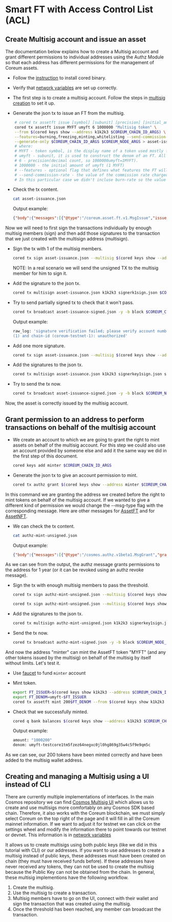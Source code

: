 # Smart FT with Access Control List (ACL)

## Create Multisig account and issue an asset

The documentation below explains how to create a Multisig account and grant different permissions to individual addresses using the Authz Module so that each address has different permissions for the management of Coreum assets.

* Follow the <a href="/docs/tutorials/get-started/install-cored" target="_blank" rel="noopener noreferrer" class="text-[#24cc8e] hover:text-[#1db07a] text-md font-bold">instruction</a>
 to install cored binary.

* Verify that <a href="/docs/tutorials/get-started/setup-cli" target="_blank" rel="noopener noreferrer" class="text-[#24cc8e] hover:text-[#1db07a] text-md font-bold">network variables</a>
 are set up correctly.

* The first step is to create a multisig account. Follow the steps in <a href="/docs/tutorials/get-started/cli/send-multisig-transaction" target="_blank" rel="noopener noreferrer" class="text-[#24cc8e] hover:text-[#1db07a] text-md font-bold">multisig creation</a>
 to set it up.

* Generate the json tx to issue an FT from the multisig.

```bash
    # cored tx assetft issue [symbol] [subunit] [precision] [initial_amount] [description] --from [issuer] --features=burning,freezing,minting,whitelisting --burn-rate=0.12 --send-commission-rate=0.2 [flags]
    cored tx assetft issue MYFT umyft 6 1000000 "Multisig token" \
    --from $(cored keys show --address k1k2k3 $COREUM_CHAIN_ID_ARGS) \
    --features=burning,freezing,minting,whitelisting --send-commission-rate=0.02 \
    --generate-only $COREUM_CHAIN_ID_ARGS $COREUM_NODE_ARGS > asset-issuance.json
    # where:
    # MYFT - token symbol, is the display name of a token used mostly for UI purposes. An example of a token symbol is BTC.
    # umyft - subunit, it is used to construct the denom of an FT. All on-chain operations are made using subunits. An example of a subunit is satoshi. This is the minimum amount of a denom that you can operate with.
    # 6 - precision(decimal count, so 1000000umyft=1MYFT).
    # 1000000 - the initial amount of umyft (1 MYFT)
    # --features - optional flag that defines what features the FT will have
    # --send-commission-rate - the value of the commission rate charged when sent.
    # In this particular case we didn't incluse burn-rate so the value of that will be 0.
```

* Check the tx content.

    ```bash
    cat asset-issuance.json
    ```
    Output example:
    ```json
    {"body":{"messages":[{"@type":"/coreum.asset.ft.v1.MsgIssue","issuer":"testcore1ywrydndyqmpx88ch7n3pcsq7g4p7rwrj46rs4c","symbol":"MYFT","subunit":"umyft","precision":6,"initial_amount":"1000000","description":"Multisig token","features":["burning","freezing","minting","whitelisting"],"burn_rate":"0.000000000000000000","send_commission_rate":"0.020000000000000000"}],"memo":"","timeout_height":"0","extension_options":[],"non_critical_extension_options":[]},"auth_info":{"signer_infos":[],"fee":{"amount":[{"denom":"utestcore","amount":"10096"}],"gas_limit":"200000","payer":"","granter":""}},"signatures":[]}
    ```

Now we will need to first sign the transactions individually by enough multisig members (sign) and then add those signatures to the transaction that we just created with the multisign address (multisign).

* Sign the tx with 1 of the multisig members.

    ```bash
    cored tx sign asset-issuance.json --multisig $(cored keys show --address k1k2k3 $COREUM_CHAIN_ID_ARGS) --from k1 --output-document signerkey1sign.json $COREUM_CHAIN_ID_ARGS $COREUM_NODE_ARGS
    ```

    NOTE: In a real scenario we will send the unsigned TX to the multisig member for him to sign it.

* Add the signature to the json tx.

    ```bash
    cored tx multisign asset-issuance.json k1k2k3 signerk1sign.json $COREUM_CHAIN_ID_ARGS $COREUM_NODE_ARGS > asset-issuance-signed.json
    ```

* Try to send partially signed tx to check that it won't pass.

    ```bash
    cored tx broadcast asset-issuance-signed.json -y -b block $COREUM_CHAIN_ID_ARGS $COREUM_NODE_ARGS 
    ```

    Output example:

    ```bash
    raw_log: 'signature verification failed; please verify account number (2937), sequence
    (1) and chain-id (coreum-testnet-1): unauthorized'
    ```

* Add one more signature.

    ```bash
    cored tx sign asset-issuance.json --multisig $(cored keys show --address k1k2k3 $COREUM_CHAIN_ID_ARGS) --from k2 --output-document signerkey2sign.json $COREUM_CHAIN_ID_ARGS $COREUM_NODE_ARGS
    ```

* Add the signatures to the json tx.

    ```bash
    cored tx multisign asset-issuance.json k1k2k3 signerkey1sign.json signerkey2sign.json $COREUM_CHAIN_ID_ARGS $COREUM_NODE_ARGS  > asset-issuance-signed.json
    ```

* Try to send the tx now.

    ```bash
    cored tx broadcast asset-issuance-signed.json -y -b block $COREUM_NODE_ARGS $COREUM_CHAIN_ID_ARGS
    ```

Now, the asset is correctly issued by the multisig account.

## Grant permission to an address to perform transactions on behalf of the multisig account

* We create an account to which we are going to grant the right to mint assets on behalf of the multisig account. For this step we could also use an account provided by someone else and add it the same way we did in the first step of this document.

    ```bash
    cored keys add minter $COREUM_CHAIN_ID_ARGS
    ```
    
* Generate the json tx to give an account permission to mint.

    ```bash
    cored tx authz grant $(cored keys show --address minter $COREUM_CHAIN_ID_ARGS) generic --msg-type=/coreum.asset.ft.v1.MsgMint --from $(cored keys show --address k1k2k3 $COREUM_CHAIN_ID_ARGS) --generate-only $COREUM_CHAIN_ID_ARGS $COREUM_NODE_ARGS > authz-mint-unsigned.json
    ```

In this command we are granting the address we created before the right to mint tokens on behalf of the multisig account. If we wanted to give a different kind of permission we would change the --msg-type flag with the corresponding message. Here are other messages for [AssetFT](https://github.com/CoreumFoundation/coreum/blob/master/proto/coreum/asset/ft/v1/tx.proto) and for [AssetNFT](https://github.com/CoreumFoundation/coreum/blob/master/proto/coreum/asset/nft/v1/tx.proto).

* We can check the tx content.

    ```bash
    cat authz-mint-unsigned.json
    ```
    Output example:
    ```json
    {"body":{"messages":[{"@type":"/cosmos.authz.v1beta1.MsgGrant","granter":"testcore1ywrydndyqmpx88ch7n3pcsq7g4p7rwrj46rs4c","grantee":"testcore17dj6sxlcugcs5zugx294dvnsudxvxuykn3s2qg","grant":{"authorization":{"@type":"/cosmos.authz.v1beta1.GenericAuthorization","msg":"/coreum.asset.ft.v1.MsgMint"},"expiration":"2024-07-06T15:23:16Z"}}],"memo":"","timeout_height":"0","extension_options":[],"non_critical_extension_options":[]},"auth_info":{"signer_infos":[],"fee":{"amount":[{"denom":"utestcore","amount":"6875"}],"gas_limit":"200000","payer":"","granter":""}},"signatures":[]}
    ```
As we can see from the output, the authz message grants permissions to the address for 1 year (or it can be revoked using an authz revoke message).

* Sign the tx with enough multisig members to pass the threshold.

    ```bash
    cored tx sign authz-mint-unsigned.json --multisig $(cored keys show --address k1k2k3 $COREUM_CHAIN_ID_ARGS) --from k1 --output-document signerkey1sign.json $COREUM_CHAIN_ID_ARGS $COREUM_NODE_ARGS

    cored tx sign authz-mint-unsigned.json --multisig $(cored keys show --address k1k2k3 $COREUM_CHAIN_ID_ARGS) --from k2 --output-document signerkey2sign.json $COREUM_CHAIN_ID_ARGS $COREUM_NODE_ARGS
    ```

* Add the signatures to the json tx.

    ```bash
    cored tx multisign authz-mint-unsigned.json k1k2k3 signerkey1sign.json signerkey2sign.json $COREUM_CHAIN_ID_ARGS $COREUM_NODE_ARGS > authz-mint-signed.json
    ```

* Send the tx now.

    ```bash
    cored tx broadcast authz-mint-signed.json -y -b block $COREUM_NODE_ARGS $COREUM_CHAIN_ID_ARGS
    ```
And now the address "minter" can mint the AssetFT token "MYFT" (and any other tokens issued by the multisig) on behalf of the multisig by itself without limits. Let's test it.

* Use <a href="/docs/tools/faucet" target="_blank" rel="noopener noreferrer" class="text-[#24cc8e] hover:text-[#1db07a] text-md font-bold">faucet</a>
 to fund `minter` account

* Mint token.

    ```bash
    export FT_ISSUER=$(cored keys show k1k2k3 --address $COREUM_CHAIN_ID_ARGS)
    export FT_DENOM=umyft-$FT_ISSUER
    cored tx assetft mint 200$FT_DENOM --from $(cored keys show k1k2k3 --address $COREUM_CHAIN_ID_ARGS) $COREUM_NODE_ARGS $COREUM_CHAIN_ID_ARGS --generate-only > tx.json && cored tx authz exec tx.json --from $(cored keys show minter --address $COREUM_CHAIN_ID_ARGS) -b block $COREUM_NODE_ARGS $COREUM_CHAIN_ID_ARGS
    ```

* Check that we successfully minted.

    ```bash
    cored q bank balances $(cored keys show --address k1k2k3 $COREUM_CHAIN_ID_ARGS) --denom=$FT_DENOM $COREUM_NODE_ARGS $COREUM_CHAIN_ID_ARGS
    ```

    Output example:

    ```bash
    amount: "1000200"
    denom: umyft-testcore1tm5fzez64negxc0jl0hg869g35w4c5f9e9qm5c
    ```

As we can see, our 200 tokens have been minted correctly and have been added to the multisig wallet address.

## Creating and managing a Multisig using a UI instead of CLI

There are currently multiple implementations of interfaces. In the main Cosmos repository we can find <a href="https://github.com/cosmos/cosmos-multisig-ui" target="_blank" rel="noopener noreferrer" class="text-[#24cc8e] hover:text-[#1db07a] text-md font-bold">Cosmos Multisig UI</a>
 which allows us to create and use multisigs more comfortably on any Cosmos SDK based chain. Therefore, it also works with the Coreum blockchain, we must simply select Coreum on the top right of the page and it will fill in all the Coreum mainnet information. If we want to adjust it for testnet we can click on the settings wheel and modify the information there to point towards our testnet or devnet. This information is in <a href="/docs/tutorials/get-started/setup-cli" target="_blank" rel="noopener noreferrer" class="text-[#24cc8e] hover:text-[#1db07a] text-md font-bold">network variables</a>


It allows us to create multisigs using both public keys (like we did in this tutorial with CLI) or our addresses. If you want to use addresses to create a multisig instead of public keys, these addresses must have been created on chain (they must have received funds before). If these addresses have never received any tokens, they can not be used to create the multisig because the Public Key can not be obtained from the chain.
In general, these multisig implementions have the following workflow.

1. Create the multisig.
2. Use the multisig to create a transaction.
3. Multisig members have to go on the UI, connect with their wallet and sign the transaction that was created using the multisig.
4. Once the threshold has been reached, any member can broadcast the transaction.
